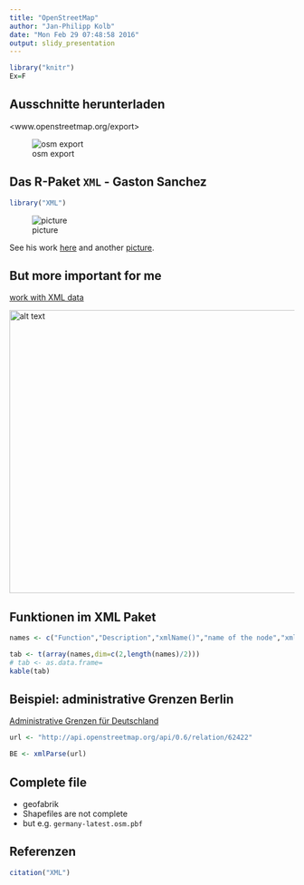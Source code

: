 ```yaml
---
title: "OpenStreetMap"
author: "Jan-Philipp Kolb"
date: "Mon Feb 29 07:48:58 2016"
output: slidy_presentation
---
```


```r
library("knitr")
Ex=F
```



## Ausschnitte herunterladen

<www.openstreetmap.org/export>

![osm export](http://www.azavea.com/blogs/atlas/wp-content/uploads/2015/11/openstreetmap_export-1024x505.png)

## Das R-Paket `XML` - Gaston Sanchez

```r
library("XML")
```

![picture](http://gastonsanchez.com/images/blog/dataflow_page.jpg)

See his work [here](http://gastonsanchez.com/) and another [picture](https://images.duckduckgo.com/iu/?u=http%3A%2F%2Fsomelab.net%2Fwp-content%2Fuploads%2F2013%2F01%2FR_Dials.jpg&f=1).


## But more important for me

[work with XML data](http://gastonsanchez.com/work/webdata/getting_web_data_r4_parsing_xml_html.pdf)

<img src="https://raw.githubusercontent.com/Japhilko/GeoData/master/data/figure/GastonSanchez.PNG" alt="alt text" width="700x" height="500x">

## Funktionen im XML Paket

```r
names <- c("Function","Description","xmlName()","name of the node","xmlSize()","number of subnodes","xmlAttrs()","named character vector of all attributes","xmlGetAttr()","value of a single attribute","xmlValue()","contents of a leaf node","xmlParent()","name of parent node","xmlAncestors()","name of ancestor nodes","getSibling()","siblings to the right or to the left","xmlNamespace()","the namespace (if there’s one)")

tab <- t(array(names,dim=c(2,length(names)/2)))
# tab <- as.data.frame=
kable(tab)
```

## Beispiel: administrative Grenzen Berlin

[Administrative Grenzen für Deutschland](http://wiki.openstreetmap.org/wiki/DE:Grenze#Bundesl.C3.A4ndergrenze_-_admin_level.3D4)

```r
url <- "http://api.openstreetmap.org/api/0.6/relation/62422"

BE <- xmlParse(url)
```



## Complete file

- geofabrik
- Shapefiles are not complete
- but e.g. `germany-latest.osm.pbf`


## Referenzen

```r
citation("XML")
```

